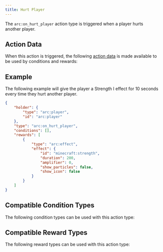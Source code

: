 ```yaml
---
title: Hurt Player
---
```



The `arc:on_hurt_player` action type is triggered when a player hurts another player.

## Action Data

When this action is triggered, the following [action data](/docs/arc/wiki/action_data/index.mdx) is made available to be used by conditions and rewards:

<ActionDataTable actionType="hurt_player" />

## Example

The following example will give the player a Strength I effect for 10 seconds every time they hurt another player.

```json title="data/my_datapack/arc/strength_on_hurt_player.json"
{
    "holder": {
        "type": "arc:player",
        "id": "arc:player"
    },
    "type": "arc:on_hurt_player",
    "conditions": [],
    "rewards": [
        {
            "type": "arc:effect",
            "effect": {
                "id": "minecraft:strength",
                "duration": 200,
                "amplifier": 0,
                "show_particles": false,
                "show_icon": false
            }
        }
    ]
}
```

## Compatible Condition Types

The following condition types can be used with this action type:

<CompatibleConditionTypes actionType="hurt_player" />

## Compatible Reward Types

The following reward types can be used with this action type:

<CompatibleRewardTypes actionType="hurt_player" />
